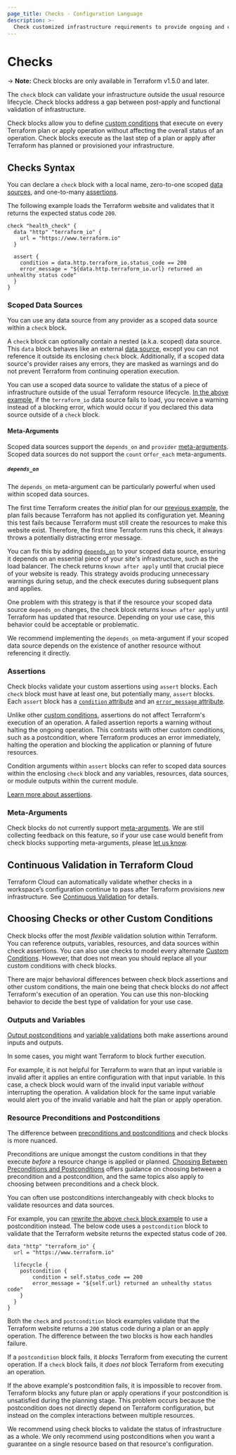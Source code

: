 ```yaml
---
page_title: Checks - Configuration Language
description: >-
  Check customized infrastructure requirements to provide ongoing and continuous verification.
---
```


# Checks

-> **Note:** Check blocks are only available in Terraform v1.5.0 and later.

The `check` block can validate your infrastructure outside the usual resource lifecycle. Check blocks address a gap between post-apply and functional validation of infrastructure.

Check blocks allow you to define [custom conditions](/terraform/language/expressions/custom-conditions) that execute on every Terraform plan or apply operation without affecting the overall status of an operation. Check blocks execute as the last step of a plan or apply after Terraform has planned or provisioned your infrastructure.

## Checks Syntax

You can declare a `check` block with a local name, zero-to-one scoped [data sources](#scoped-data-sources), and one-to-many [assertions](#assertions).

The following example loads the Terraform website and validates that it returns the expected status code `200`.

```hcl
check "health_check" {
  data "http" "terraform_io" {
    url = "https://www.terraform.io"
  }

  assert {
    condition = data.http.terraform_io.status_code == 200
    error_message = "${data.http.terraform_io.url} returned an unhealthy status code"
  }
}
```

### Scoped Data Sources

You can use any data source from any provider as a scoped data source within a `check` block.

A `check` block can optionally contain a nested (a.k.a. scoped) data source. This `data` block behaves like an external [data source](/terraform/language/data-sources), except you can not reference it outside its enclosing `check` block. Additionally, if a scoped data source's provider raises any errors, they are masked as warnings and do not prevent Terraform from continuing operation execution.

You can use a scoped data source to validate the status of a piece of infrastructure outside of the usual Terraform resource lifecycle. [In the above example](#checks-syntax), if the `terraform_io` data source fails to load, you receive a warning instead of a blocking error, which would occur if you declared this data source outside of a `check` block.

#### Meta-Arguments

Scoped data sources support the `depends_on` and `provider` [meta-arguments](/terraform/language/resources/syntax#meta-arguments). Scoped data sources do not support the `count` or`for_each` meta-arguments.

##### `depends_on`

The `depends_on` meta-argument can be particularly powerful when used within scoped data sources.

The first time Terraform creates the _initial_ plan for our [previous example](#checks-syntax), the plan fails because Terraform has not applied its configuration yet. Meaning this test fails because Terraform must still create the resources to make this website exist. Therefore, the first time Terraform runs this check, it always throws a potentially distracting error message.

You can fix this by adding [`depends_on`](/terraform/language/meta-arguments/depends_on) to your scoped data source, ensuring it depends on an essential piece of your site's infrastructure, such as the load balancer. The check returns  `known after apply` until that crucial piece of your website is ready. This strategy avoids producing unnecessary warnings during setup, and the check executes during subsequent plans and applies.

One problem with this strategy is that if the resource your scoped data source `depends_on` changes, the check block returns `known after apply` until Terraform has updated that resource. Depending on your use case, this behavior could be acceptable or problematic.

We recommend implementing the `depends_on` meta-argument if your scoped data source depends on the existence of another resource without referencing it directly.

### Assertions

Check blocks validate your custom assertions using `assert` blocks. Each `check` block must have at least one, but potentially many, `assert` blocks. Each `assert` block has a [`condition` attribute](/terraform/language/expressions/custom-conditions#condition-expressions) and an [`error_message` attribute](/terraform/language/expressions/custom-conditions#error-messages).

Unlike other [custom conditions](/terraform/language/expressions/custom-conditions), assertions do not affect Terraform's execution of an operation. A failed assertion reports a warning without halting the ongoing operation. This contrasts with other custom conditions, such as a postcondition, where Terraform produces an error immediately, halting the operation and blocking the application or planning of future resources.

Condition arguments within `assert` blocks can refer to scoped data sources within the enclosing `check` block and any variables, resources, data sources, or module outputs within the current module.

[Learn more about assertions](/terraform/language/expressions/custom-conditions#check-assertions).

### Meta-Arguments

Check blocks do not currently support [meta-arguments](/terraform/language/resources/syntax#meta-arguments). We are still collecting feedback on this feature, so if your use case would benefit from check blocks supporting meta-arguments, please [let us know](https://github.com/hashicorp/terraform/issues/new/choose).

## Continuous Validation in Terraform Cloud

Terraform Cloud can automatically validate whether checks in a workspace’s configuration continue to pass after Terraform provisions new infrastructure. See [Continuous Validation](/terraform/cloud-docs/workspaces/health#continuous-validation) for details.

## Choosing Checks or other Custom Conditions

Check blocks offer the most _flexible_ validation solution within Terraform. You can reference outputs, variables, resources, and data sources within check assertions. You can also use checks to model every alternate [Custom Conditions](/terraform/language/expressions/custom-conditions). However, that does not mean you should replace all your custom conditions with check blocks.

There are major behavioral differences between check block assertions and other custom conditions, the main one being that check blocks do _not_ affect Terraform's execution of an operation. You can use this non-blocking behavior to decide the best type of validation for your use case.

### Outputs and Variables

[Output postconditions](/terraform/language/expressions/custom-conditions#outputs) and [variable validations](/terraform/language/expressions/custom-conditions#input-variable-validation) both make assertions around inputs and outputs.

In some cases, you might want Terraform to block further execution. 

For example, it is not helpful for Terraform to warn that an input variable is invalid after it applies an entire configuration with that input variable. In this case, a check block would warn of the invalid input variable _without_ interrupting the operation. A validation block for the same input variable would alert you of the invalid variable and halt the plan or apply operation.

### Resource Preconditions and Postconditions

The difference between [preconditions and postconditions](/terraform/language/expressions/custom-conditions#preconditions-and-postconditions) and check blocks is more nuanced.

Preconditions are unique amongst the custom conditions in that they execute _before_ a resource change is applied or planned. [Choosing Between Preconditions and Postconditions](/terraform/language/expressions/custom-conditions#choosing-between-preconditions-and-postconditions) offers guidance on choosing between a precondition and a postcondition, and the same topics also apply to choosing between preconditions and a check block.

You can often use postconditions interchangeably with check blocks to validate resources and data sources.

For example, you can [rewrite the above `check` block example](#checks-syntax) to use a postcondition instead. The below code uses a `postcondition` block to validate that the Terraform website returns the expected status code of `200`.

```hcl
data "http" "terraform_io" {
  url = "https://www.terraform.io"

  lifecycle {
    postcondition {
        condition = self.status_code == 200
        error_message = "${self.url} returned an unhealthy status code"
    }
  }
}
```

Both the `check` and `postcondition` block examples validate that the Terraform website returns a `200` status code during a plan or an apply operation. The difference between the two blocks is how each handles failure.

If a `postcondition` block fails, it _blocks_ Terraform from executing the current operation. If a `check` block fails, it _does not_ block Terraform from executing an operation.

If the above example's postcondition fails, it is impossible to recover from. Terraform blocks any future plan or apply operations if your postcondition is unsatisfied during the planning stage. This problem occurs because the postcondition does not directly depend on Terraform configuration, but instead on the complex interactions between multiple resources.

We recommend using check blocks to validate the status of infrastructure as a whole. We only recommend using postconditions when you want a guarantee on a single resource based on that resource's configuration.
